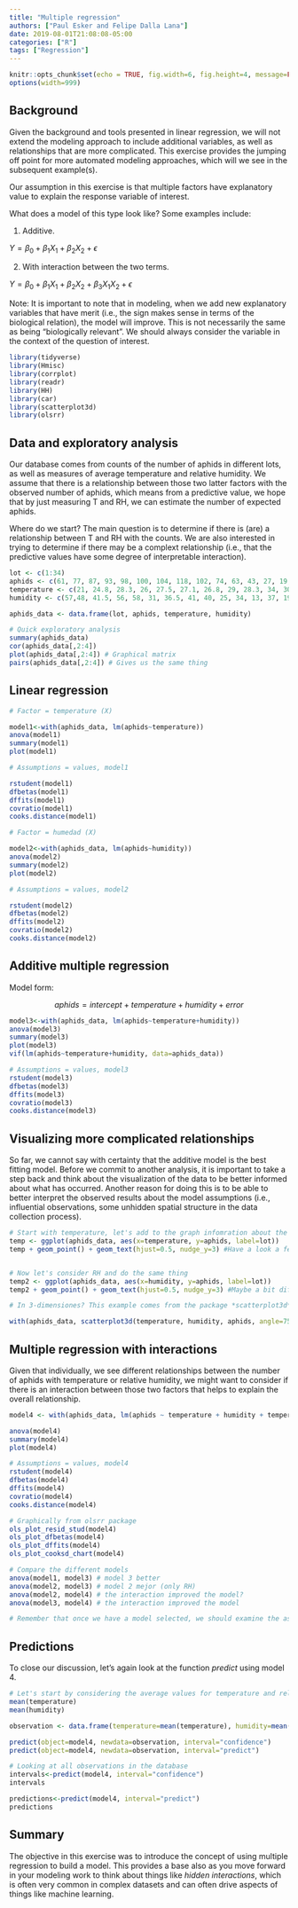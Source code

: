 ```yaml
---
title: "Multiple regression"
authors: ["Paul Esker and Felipe Dalla Lana"] 
date: 2019-08-01T21:08:08-05:00
categories: ["R"]
tags: ["Regression"]
---
```


```r
knitr::opts_chunk$set(echo = TRUE, fig.width=6, fig.height=4, message=FALSE)
options(width=999)
```

## Background

Given the background and tools presented in linear regression, we will not extend the modeling approach to include additional variables, as well as relationships that are more complicated. This exercise provides the jumping off point for more automated modeling approaches, which will we see in the subsequent example(s). 

Our assumption in this exercise is that multiple factors have explanatory value to explain the response variable of interest. 

What does a model of this type look like? Some examples include:

1. Additive.

$Y = \beta_0 + \beta_1{X_1} + \beta_2{X_2} + \epsilon$

2. With interaction between the two terms.

$Y = \beta_0 + \beta_1{X_1} + \beta_2{X_2} + \beta_3{X_1}{X_2} + \epsilon$

Note: It is important to note that in modeling, when we add new explanatory variables that have merit (i.e., the sign makes sense in terms of the biological relation), the model will improve. This is not necessarily the same as being "biologically relevant". We should always consider the variable in the context of the question of interest. 

```r

library(tidyverse)
library(Hmisc)
library(corrplot)
library(readr)
library(HH)
library(car)
library(scatterplot3d)
library(olsrr)

```

## Data and exploratory analysis

Our database comes from counts of the number of aphids in different lots, as well as measures of average temperature and relative humidity. We assume that there is a relationship between those two latter factors with the observed number of aphids, which means from a predictive value, we hope that by just measuring T and RH, we can estimate the number of expected aphids.  

Where do we start? The main question is to determine if there is (are) a relationship between T and RH with the counts. We are also interested in trying to determine if there may be a complext relationship (i.e., that the predictive values have some degree of interpretable interaction). 

```r

lot <- c(1:34)
aphids <- c(61, 77, 87, 93, 98, 100, 104, 118, 102, 74, 63, 43, 27, 19, 14, 23, 30, 25, 67, 40, 6, 21, 18, 23, 42, 56, 60, 59, 82, 89, 77, 102, 108, 97)
temperature <- c(21, 24.8, 28.3, 26, 27.5, 27.1, 26.8, 29, 28.3, 34, 30.5, 28.3, 30.8, 31, 33.6, 31.8, 31.3, 33.5, 33, 34.5, 34.3, 34.3, 33, 26.5, 32, 27.3, 27.8, 25.8, 25, 18.5, 26, 19, 18, 16.3)
humidity <- c(57,48, 41.5, 56, 58, 31, 36.5, 41, 40, 25, 34, 13, 37, 19, 20, 17, 21, 18.5, 24.5, 16, 6, 26, 21, 26, 28, 24.5, 39, 29, 41, 53.5, 51, 48, 70, 79.5)

aphids_data <- data.frame(lot, aphids, temperature, humidity)

# Quick exploratory analysis
summary(aphids_data)
cor(aphids_data[,2:4])
plot(aphids_data[,2:4]) # Graphical matrix
pairs(aphids_data[,2:4]) # Gives us the same thing

```

## Linear regression

```r

# Factor = temperature (X)

model1<-with(aphids_data, lm(aphids~temperature))
anova(model1)
summary(model1)
plot(model1)

# Assumptions = values, model1

rstudent(model1)
dfbetas(model1)
dffits(model1)
covratio(model1)
cooks.distance(model1)

# Factor = humedad (X)

model2<-with(aphids_data, lm(aphids~humidity))
anova(model2)
summary(model2)
plot(model2)

# Assumptions = values, model2

rstudent(model2)
dfbetas(model2)
dffits(model2)
covratio(model2)
cooks.distance(model2)

```

## Additive multiple regression

Model form:

$$aphids = intercept + temperature + humidity + error$$ 

```r

model3<-with(aphids_data, lm(aphids~temperature+humidity))
anova(model3)
summary(model3)
plot(model3)
vif(lm(aphids~temperature+humidity, data=aphids_data))

# Assumptions = values, model3
rstudent(model3)
dfbetas(model3)
dffits(model3)
covratio(model3)
cooks.distance(model3)

```

## Visualizing more complicated relationships

So far, we cannot say with certainty that the additive model is the best fitting model. Before we commit to another analysis, it is important to take a step back and think about the visualization of the data to be better informed about what has occurred. Another reason for doing this is to be able to better interpret the observed results about the model assumptions (i.e., influential observations, some unhidden spatial structure in the data collection process).

```r

# Start with temperature, let's add to the graph infomration about the lots
temp <- ggplot(aphids_data, aes(x=temperature, y=aphids, label=lot))
temp + geom_point() + geom_text(hjust=0.5, nudge_y=3) #Have a look a few of the observations like 30, 32, 33, 34 and also 8 (maybe 9)


# Now let's consider RH and do the same thing
temp2 <- ggplot(aphids_data, aes(x=humidity, y=aphids, label=lot))
temp2 + geom_point() + geom_text(hjust=0.5, nudge_y=3) #Maybe a bit different grouping" 6-9, 33 and 34

# In 3-dimensiones? This example comes from the package *scatterplot3d*

with(aphids_data, scatterplot3d(temperature, humidity, aphids, angle=75)) 

```

## Multiple regression with interactions

Given that individually, we see different relationships between the number of aphids with temperature or relative humidity, we might want to consider if there is an interaction between those two factors that helps to explain the overall relationship.  

```r

model4 <- with(aphids_data, lm(aphids ~ temperature + humidity + temperature:humidity))

anova(model4)
summary(model4) 
plot(model4)

# Assumptions = values, model4
rstudent(model4)
dfbetas(model4)
dffits(model4)
covratio(model4)
cooks.distance(model4)

# Graphically from olsrr package
ols_plot_resid_stud(model4)
ols_plot_dfbetas(model4)
ols_plot_dffits(model4)
ols_plot_cooksd_chart(model4)

# Compare the different models
anova(model1, model3) # model 3 better
anova(model2, model3) # model 2 mejor (only RH)
anova(model2, model4) # the interaction improved the model?
anova(model3, model4) # the interaction improved the model

# Remember that once we have a model selected, we should examine the assumptions in greater detail
```

## Predictions

To close our discussion, let's again look at the function *predict* using model 4.

```r

# Let's start by considering the average values for temperature and relative humidity
mean(temperature)
mean(humidity)

observation <- data.frame(temperature=mean(temperature), humidity=mean(humidity))

predict(object=model4, newdata=observation, interval="confidence")
predict(object=model4, newdata=observation, interval="predict")

# Looking at all observations in the database
intervals<-predict(model4, interval="confidence")
intervals

predictions<-predict(model4, interval="predict")
predictions
```

## Summary

The objective in this exercise was to introduce the concept of using multiple regression to build a model. This provides a base also as you move forward in your modeling work to think about things like *hidden interactions*, which is often very common in complex datasets and can often drive aspects of things like machine learning.